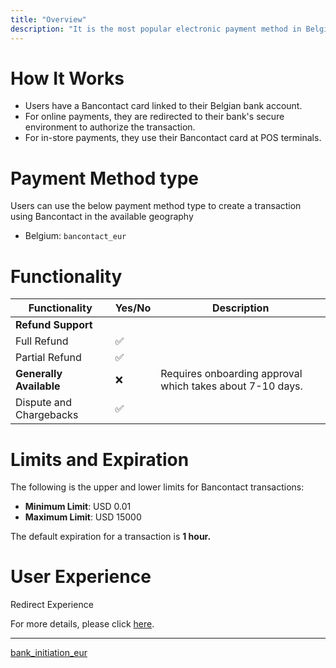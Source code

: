 ```yaml
---
title: "Overview"
description: "It is the most popular electronic payment method in Belgium, widely used for both online and offline transactions."
---
```


# How It Works

* Users have a Bancontact card linked to their Belgian bank account.
* For online payments, they are redirected to their bank's secure environment to authorize the transaction.
* For in-store payments, they use their Bancontact card at POS terminals.

# Payment Method type

Users can use the below payment method type to create a transaction using Bancontact in the available geography

* Belgium: `bancontact_eur`

# Functionality

| Functionality           | Yes/No | Description                                               |
| ----------------------- | ------ | --------------------------------------------------------- |
| **Refund Support**      |        |                                                           |
| Full Refund             | ✅      |                                                           |
| Partial Refund          | ✅      |                                                           |
| **Generally Available** | ❌      | Requires onboarding approval which takes about 7-10 days. |
| Dispute and Chargebacks | ✅      |                                                           |

# Limits and Expiration

The following is the upper and lower limits for Bancontact transactions:

* **Minimum Limit**: USD 0.01
* **Maximum Limit**: USD 15000

The default expiration for a transaction is **1 hour.**

# User Experience

Redirect Experience

For more details, please click [here](https://tazapay.com/payment-methods/bancontact).

***

[bank\_initiation\_eur](/docs/bank_initiation_eur-1)
